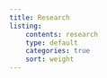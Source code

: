 ```yaml
---
title: Research
listing:
    contents: research
    type: default
    categories: true
    sort: weight
---
```

